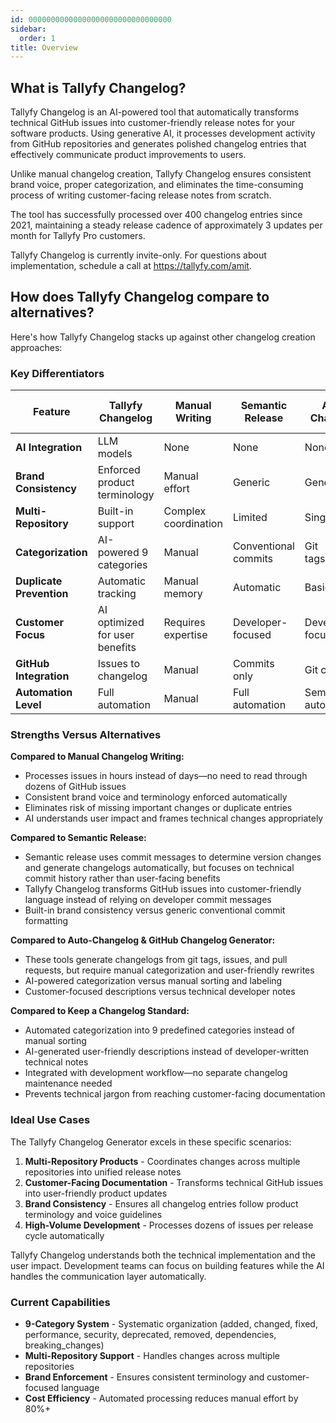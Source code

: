 ```yaml
---
id: 00000000000000000000000000000000
sidebar:
  order: 1
title: Overview
---
```


## What is Tallyfy Changelog?

Tallyfy Changelog is an AI-powered tool that automatically transforms technical GitHub issues into customer-friendly release notes for your software products. Using generative AI, it processes development activity from GitHub repositories and generates polished changelog entries that effectively communicate product improvements to users.

Unlike manual changelog creation, Tallyfy Changelog ensures consistent brand voice, proper categorization, and eliminates the time-consuming process of writing customer-facing release notes from scratch.

The tool has successfully processed over 400 changelog entries since 2021, maintaining a steady release cadence of approximately 3 updates per month for Tallyfy Pro customers.

Tallyfy Changelog is currently invite-only. For questions about implementation, schedule a call at https://tallyfy.com/amit.

## How does Tallyfy Changelog compare to alternatives?

Here's how Tallyfy Changelog stacks up against other changelog creation approaches:

### Key Differentiators

| Feature | Tallyfy Changelog | Manual Writing | Semantic Release | Auto-Changelog | GitHub Changelog Generator | Keep a Changelog |
|---------|------------------|----------------|------------------|-----------------|---------------------------|------------------|
| **AI Integration** | LLM models | None | None | None | None | None |
| **Brand Consistency** | Enforced product terminology | Manual effort | Generic | Generic | Generic | Manual effort |
| **Multi-Repository** | Built-in support | Complex coordination | Limited | Single repo | Single repo | Manual |
| **Categorization** | AI-powered 9 categories | Manual | Conventional commits | Git tags/commits | Labels/issues | Manual |
| **Duplicate Prevention** | Automatic tracking | Manual memory | Automatic | Basic | Basic | Manual |
| **Customer Focus** | AI optimized for user benefits | Requires expertise | Developer-focused | Developer-focused | Developer-focused | Manual |
| **GitHub Integration** | Issues to changelog | Manual | Commits only | Git commits | Issues/PRs/tags | Manual |
| **Automation Level** | Full automation | Manual | Full automation | Semi-automated | Semi-automated | Manual |

### Strengths Versus Alternatives

**Compared to Manual Changelog Writing:**
- Processes issues in hours instead of days—no need to read through dozens of GitHub issues
- Consistent brand voice and terminology enforced automatically
- Eliminates risk of missing important changes or duplicate entries
- AI understands user impact and frames technical changes appropriately

**Compared to Semantic Release:**
- Semantic release uses commit messages to determine version changes and generate changelogs automatically, but focuses on technical commit history rather than user-facing benefits
- Tallyfy Changelog transforms GitHub issues into customer-friendly language instead of relying on developer commit messages
- Built-in brand consistency versus generic conventional commit formatting

**Compared to Auto-Changelog & GitHub Changelog Generator:**
- These tools generate changelogs from git tags, issues, and pull requests, but require manual categorization and user-friendly rewrites
- AI-powered categorization versus manual sorting and labeling
- Customer-focused descriptions versus technical developer notes

**Compared to Keep a Changelog Standard:**
- Automated categorization into 9 predefined categories instead of manual sorting
- AI-generated user-friendly descriptions instead of developer-written technical notes
- Integrated with development workflow—no separate changelog maintenance needed
- Prevents technical jargon from reaching customer-facing documentation

### Ideal Use Cases

The Tallyfy Changelog Generator excels in these specific scenarios:

1. **Multi-Repository Products** - Coordinates changes across multiple repositories into unified release notes
2. **Customer-Facing Documentation** - Transforms technical GitHub issues into user-friendly product updates
3. **Brand Consistency** - Ensures all changelog entries follow product terminology and voice guidelines
4. **High-Volume Development** - Processes dozens of issues per release cycle automatically

Tallyfy Changelog understands both the technical implementation and the user impact. Development teams can focus on building features while the AI handles the communication layer automatically.

### Current Capabilities

- **9-Category System** - Systematic organization (added, changed, fixed, performance, security, deprecated, removed, dependencies, breaking_changes)
- **Multi-Repository Support** - Handles changes across multiple repositories
- **Brand Enforcement** - Ensures consistent terminology and customer-focused language
- **Cost Efficiency** - Automated processing reduces manual effort by 80%+